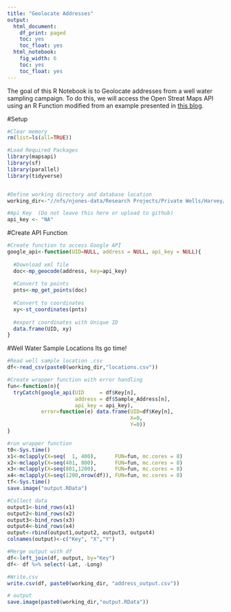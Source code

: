 ```yaml
---
title: "Geolocate Addresses"
output:
  html_document:
    df_print: paged
    toc: yes
    toc_float: yes
  html_notebook:
    fig_width: 6
    toc: yes
    toc_float: yes
---
```

The goal of this R Notebook is to Geolocate addresses from a well water sampling campaign. To do this, we will access the Open Streat Maps API using an R Function modified from an example presented in [this blog](https://datascienceplus.com/osm-nominatim-with-r-getting-locations-geo-coordinates-by-its-address/).

#Setup
```r
#Clear memory
rm(list=ls(all=TRUE))

#Load Required Packages
library(mapsapi)
library(sf)
library(parallel)
library(tidyverse)


#Define working directory and database location
working_dir<-"//nfs/njones-data/Research Projects/Private Wells/Harvey/flow_analysis/"

#Api Key  (Do not leave this here or upload to github)
api_key <- "NA" 
```

#Create API Function
```r
#Create function to access Google API
google_api<-function(UID=NULL, address = NULL, api_key = NULL){
  
  #Download xml file
  doc<-mp_geocode(address, key=api_key)
  
  #Convert to points
  pnts<-mp_get_points(doc)
  
  #Convert to coordinates
  xy<-st_coordinates(pnts)
  
  #export coordinates with Unique ID
  data.frame(UID, xy)
}

```
#Well Water Sample Locations
Its go time!

```r
#Read well sample location .csv
df<-read_csv(paste0(working_dir,"locations.csv"))

#Create wrapper function with error handling
fun<-function(n){
  tryCatch(google_api(UID     = df$Key[n],
                      address = df$Sample_Address[n], 
                      api_key = api_key), 
           error=function(e) data.frame(UID=df$Key[n], 
                                        X=0, 
                                        Y=0))
}

#run wrapper function
t0<-Sys.time()
x1<-mclapply(X=seq(  1, 400),      FUN=fun, mc.cores = 8)
x2<-mclapply(X=seq(401, 800),      FUN=fun, mc.cores = 8)
x3<-mclapply(X=seq(801,1200),      FUN=fun, mc.cores = 8)
x4<-mclapply(X=seq(1200,nrow(df)), FUN=fun, mc.cores = 8)
tf<-Sys.time()
save.image("output.RData")

#Collect data
output1<-bind_rows(x1)
output2<-bind_rows(x2)
output3<-bind_rows(x3)
output4<-bind_rows(x4)
output<-rbind(output1,output2, output3, output4)
colnames(output)<-c("Key", "X","Y")

#Merge output with df
df<-left_join(df, output, by="Key")
df<- df %>% select(-Lat, -Long)

#Write.csv
write.csv(df, paste0(working_dir, "address_output.csv")) 

# output
save.image(paste0(working_dir,"output.RData"))
```

